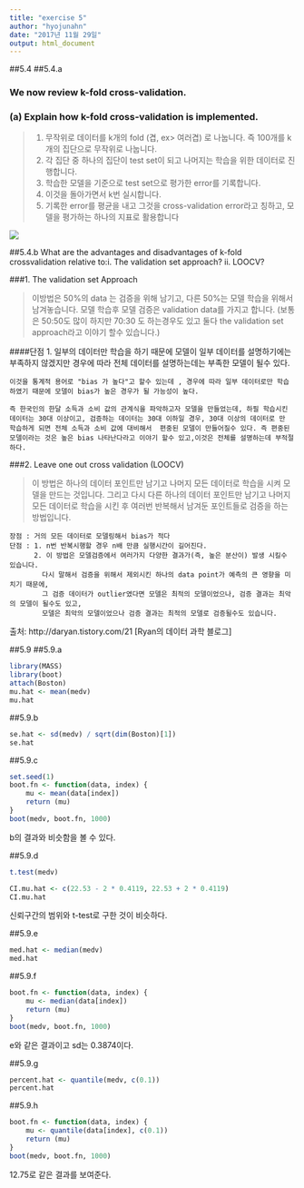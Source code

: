```yaml
---
title: "exercise 5"
author: "hyojunahn"
date: "2017년 11월 29일"
output: html_document
---
```


##5.4
##5.4.a

### We now review k-fold cross-validation.
### (a) Explain how k-fold cross-validation is implemented.


>1. 무작위로 데이터를 k개의 fold (겹, ex> 여러겹) 로 나눕니다. 즉 100개를 k 개의 집단으로 무작위로 나눕니다.
2. 각 집단 중 하나의 집단이 test set이 되고 나머지는 학습을 위한 데이터로 진행합니다.
3. 학습한 모델을 기준으로 test set으로 평가한 error를 기록합니다.
4. 이것을 돌아가면서 k번 실시합니다.
5. 기록한 error를 평균을 내고 그것을 cross-validation error라고 칭하고, 모델을 평가하는 하나의 지표로 활용합니다


![](C:\Users\loveactualry\Pictures\5.4.1.png)

##5.4.b What are the advantages and disadvantages of k-fold crossvalidation relative to:i. The validation set approach? ii. LOOCV?

###1. The validation set Approach

> 이방법은 50%의 data 는 검증을 위해 남기고, 다른 50%는 모델 학습을 위해서 남겨놓습니다. 
모델 학습후 모델 검증은 validation data를 가지고 합니다. 
(보통은 50:50도 많이 하지만 70:30 도 하는경우도 있고 
둘다 the validation set approach라고 이야기 할수 있습니다.)

####단점 
    1. 일부의 데이터만 학습을 하기 때문에 모델이 일부 데이터를 설명하기에는 부족하지 않겠지만 경우에 따라 전체 데이터를 설명하는데는 부족한 모델이 될수 있다.

    이것을 통계적 용어로 "bias 가 높다"고 할수 있는데 , 경우에 따라 일부 데이터로만 학습하였기 때문에 모델이 bias가 높은 경우가 될 가능성이 높다.
    
    즉 한국인의 한달 소득과 소비 값의 관계식을 파악하고자 모델을 만들었는데, 하필 학습시킨 데이터는 30대 이상이고, 검증하는 데이터는 30대 이하일 경우, 30대 이상의 데이터로 만 학습하게 되면 전체 소득과 소비 값에 대비해서  편중된 모델이 만들어질수 있다. 즉 편중된 모델이라는 것은 높은 bias 나타난다라고 이야기 할수 있고,이것은 전체를 설명하는데 부적절하다.

###2. Leave one out cross validation (LOOCV)

> 이 방법은 하나의 데이터 포인트만 남기고 나머지 모든 데이터로 학습을 시켜 모델을 만드는 것입니다. 
그리고 다시 다른 하나의 데이터 포인트만 남기고 나머지 모든 데이터로 학습을 시킨 후 여러번 반복해서 남겨둔 포인트들로 검증을 하는 방법입니다.
 

    장점 : 거의 모든 데이터로 모델링해서 bias가 적다 
    단점 : 1. n번 반복시행할 경우 n배 만큼 실행시간이 길어진다.
          2. 이 방법은 모델검증에서 여러가지 다양한 결과가(즉, 높은 분산이) 발생 시킬수 있습니다.
            다시 말해서 검증을 위해서 제외시킨 하나의 data point가 예측의 큰 영향을 미치기 때문에,
            그 검증 데이터가 outlier였다면 모델은 최적의 모델이었으나, 검증 결과는 최악의 모델이 될수도 있고,
            모델은 최악의 모델이었으나 검증 결과는 최적의 모델로 검증될수도 있습니다.


출처: http://daryan.tistory.com/21 [Ryan의 데이터 과학 블로그]






##5.9
##5.9.a

```r
library(MASS)
library(boot)
attach(Boston)
mu.hat <- mean(medv)
mu.hat
```



##5.9.b
```r
se.hat <- sd(medv) / sqrt(dim(Boston)[1])
se.hat
```

##5.9.c
```r
set.seed(1)
boot.fn <- function(data, index) {
    mu <- mean(data[index])
    return (mu)
}
boot(medv, boot.fn, 1000)
```

b의 결과와 비슷함을 볼 수 있다. 

##5.9.d
```r
t.test(medv)
```

```r
CI.mu.hat <- c(22.53 - 2 * 0.4119, 22.53 + 2 * 0.4119)
CI.mu.hat
```

신뢰구간의 범위와 t-test로 구한 것이 비슷하다.

##5.9.e
```r
med.hat <- median(medv)
med.hat
```

##5.9.f
```r
boot.fn <- function(data, index) {
    mu <- median(data[index])
    return (mu)
}
boot(medv, boot.fn, 1000)
```

e와 같은 결과이고 sd는 0.3874이다.

##5.9.g
```r
percent.hat <- quantile(medv, c(0.1))
percent.hat
```

##5.9.h
```r
boot.fn <- function(data, index) {
    mu <- quantile(data[index], c(0.1))
    return (mu)
}
boot(medv, boot.fn, 1000)
```



12.75로 같은 결과를 보여준다.


